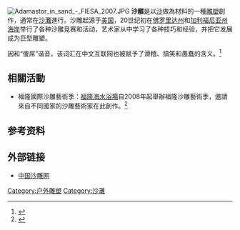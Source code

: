 {{otheruses|subject=沙石雕塑创作|other=中国大陆「傻屌」的谐音恶搞网络流行词|傻屌}}
{{Expand language|1=en|time=2020-09-19T03:53:56+00:00}}
[[File:Adamastor_in_sand_-_FIESA_2007.JPG|right]]
'''沙雕'''是以[[沙|沙]]做為材料的一種[[雕塑|雕塑]]創作，通常在[[沙灘|沙灘]]進行。沙雕起源于[[美国|美国]]，20世纪初在[[佛罗里达州|佛罗里达州]]和[[加利福尼亚州|加利福尼亚州]][[海岸|海岸]]举行了各种沙雕竞赛和活动，艺术家从中学习了各种技巧和经验，并把它发展成为巨型雕塑。

因和“傻屌”谐音，该词汇在中文互联网也被赋予了滑稽、搞笑和愚蠢的含义。<ref>{{Cite web |url=https://zh.moegirl.org/%E6%B2%99%E9%9B%95 |title=萌娘百科:沙雕 |accessdate=2019-11-22 |archivedate=2019-03-30 |archiveurl=https://web.archive.org/web/20190330194958/https://zh.moegirl.org/%E6%B2%99%E9%9B%95 |dead-url=no }}{{Better source|reason=wiki类网站不是可靠来源|date=2021年11月}}</ref>
==相關活動==
* 福隆國際沙雕藝術季：[[福隆海水浴場|福隆海水浴場]]自2008年起舉辦福隆沙雕藝術季，邀請來自不同國家的沙雕藝術家在此創作。<ref>{{Cite web |url=https://www.necoast-nsa.gov.tw/Festival-Content.aspx?a=304&l=1 |title=福隆沙雕藝術季 |publisher=交通部觀光局東北角暨宜蘭海岸國家風景區管理處 |language=中文 |accessdate=2021-11-30 |archive-date=2021-11-30 |archive-url=https://web.archive.org/web/20211130134553/https://www.necoast-nsa.gov.tw/Festival-Content.aspx?a=304&l=1 |dead-url=no }}</ref>

== 参考资料 ==
{{reflist}}

== 外部链接 ==
{{Commons category|Sand sculptures}}
* [https://web.archive.org/web/20030425233237/http://www.sand-sculpture.com/index1.asp 中国沙雕网]

{{art-stub}}

[[Category:户外雕塑|Category:户外雕塑]]
[[Category:沙灘|Category:沙灘]]